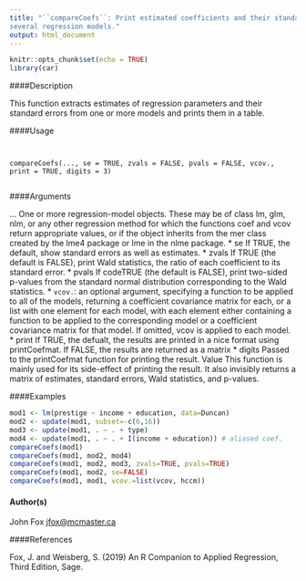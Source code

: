 ```yaml
---
title: "``compareCoefs``: Print estimated coefficients and their standard errors in a table for
several regression models."
output: html_document
---
```


```r
knitr::opts_chunk$set(echo = TRUE)
library(car)
```




####Description

This function extracts estimates of regression parameters and their standard errors from one or more
models and prints them in a table.

####Usage
<pre><code>

compareCoefs(..., se = TRUE, zvals = FALSE, pvals = FALSE, vcov.,
print = TRUE, digits = 3)

</code></pre>

####Arguments

... One or more regression-model objects. These may be of class lm, glm, nlm,
or any other regression method for which the functions coef and vcov return
appropriate values, or if the object inherits from the mer class created by the lme4 package or lme in the nlme package.
* se If TRUE, the default, show standard errors as well as estimates.
* zvals If TRUE (the default is FALSE), print Wald statistics, the ratio of each coefficient to its standard error.
* pvals If codeTRUE (the default is FALSE), print two-sided p-values from the standard normal distribution corresponding to the Wald statistics.
* `` vcov.  ``:   an optional argument, specifying a function to be applied to all of the models,
returning a coefficient covariance matrix for each, or a list with one element for each model, with each element either containing a function to be applied to the corresponding model or a coefficient covariance matrix for that model. If omitted, vcov is applied to each model.
* print If TRUE, the defualt, the results are printed in a nice format using printCoefmat.
If FALSE, the results are returned as a matrix
* digits Passed to the printCoefmat function for printing the result.
Value
This function is mainly used for its side-effect of printing the result. It also invisibly returns a matrix
of estimates, standard errors, Wald statistics, and p-values.

####Examples

```r

mod1 <- lm(prestige ~ income + education, data=Duncan)
mod2 <- update(mod1, subset=-c(6,16))
mod3 <- update(mod1, . ~ . + type)
mod4 <- update(mod1, . ~ . + I(income + education)) # aliased coef.
compareCoefs(mod1)
compareCoefs(mod1, mod2, mod4)
compareCoefs(mod1, mod2, mod3, zvals=TRUE, pvals=TRUE)
compareCoefs(mod1, mod2, se=FALSE)
compareCoefs(mod1, mod1, vcov.=list(vcov, hccm))
```
#### Author(s)
John Fox <jfox@mcmaster.ca>

####References

Fox, J. and Weisberg, S. (2019) An R Companion to Applied Regression, Third Edition, Sage.


